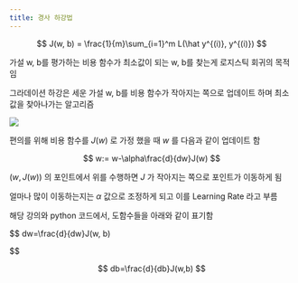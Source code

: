```yaml
---
title: 경사 하강법
---
```




$$
J(w, b) = \frac{1}{m}\sum_{i=1}^m L(\hat y^{(i)}, y^{(i)})
$$

가설 w, b를 평가하는 비용 함수가 최소값이 되는 w, b를 찾는게 로지스틱 회귀의 목적임

그라데이션 하강은 세운 가설 w, b를 비용 함수가 작아지는 쪽으로 업데이트 하며 최소값을 찾아나가는 알고리즘

![](/assets/6c0b4bfa-682e-436d-97e5-bd156a028633.png)

편의를 위해 비용 함수를 $J(w)$ 로 가정 했을 때 $w$ 를 다음과 같이 업데이트 함

$$
w:= w-\alpha\frac{d}{dw}J(w)
$$

$(w, J(w))$ 의 포인트에서 위를 수행하면 $J$ 가 작아지는 쪽으로 포인트가 이동하게 됨

얼마나 많이 이동하는지는 $\alpha$ 값으로 조정하게 되고 이를 Learning Rate 라고 부름

해당 강의와 python 코드에서, 도함수들을 아래와 같이 표기함

$$
dw=\frac{d}{dw}J(w, b)

$$

$$
db=\frac{d}{db}J(w,b)
$$